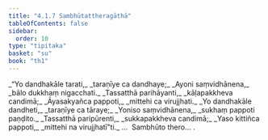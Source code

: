 ```yaml
---
title: "4.1.7 Sambhūtattheragāthā"
tableOfContents: false
sidebar:
  order: 10
type: "tipitaka"
basket: "su"
book: "th1"
---
```



<DynamicBreadcrumb />

<Division number="291" book="th1">

<Paragraph number="533" type="verses" book="th1">
_“Yo dandhakāle tarati,_  
_taraṇīye ca dandhaye;_  
_Ayoni saṃvidhānena,_  
_bālo dukkhaṃ nigacchati._  

</Paragraph>

</Division>
<Division number="292" book="th1">

<Paragraph number="534" type="verses" book="th1">
_Tassatthā parihāyanti,_  
_kāḷapakkheva candimā;_  
_Āyasakyañca pappoti,_  
_mittehi ca virujjhati._  

</Paragraph>

</Division>
<Division number="293" book="th1">

<Paragraph number="535" type="verses" book="th1">
_Yo dandhakāle dandheti,_  
_taraṇīye ca tāraye;_  
_Yoniso saṃvidhānena,_  
_sukhaṃ pappoti paṇḍito._  

</Paragraph>

</Division>
<Division number="294" book="th1">

<Paragraph number="536" type="verses" book="th1">
_Tassatthā paripūrenti,_  
_sukkapakkheva candimā;_  
_Yaso kittiñca pappoti,_  
_mittehi na virujjhatī”ti._  


</Paragraph>
</Division>

<Paragraph number="537" type="center" book="th1">
…  Sambhūto thero… .
</Paragraph>